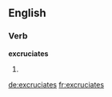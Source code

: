 ==English==

===Verb===
'''excruciates'''

# {{en-third-person singular of|excruciate}}

[[de:excruciates]]
[[fr:excruciates]]